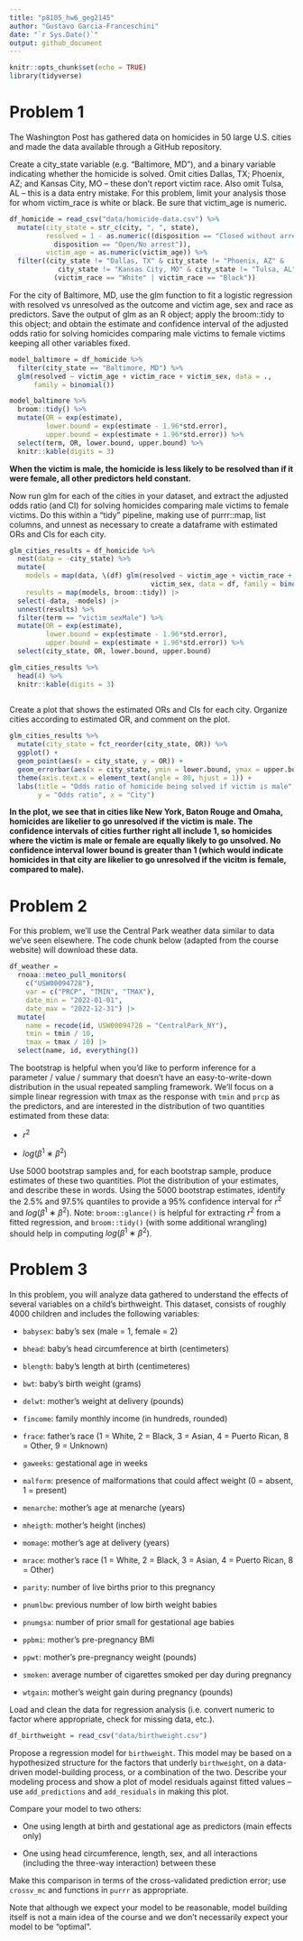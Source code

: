 ```yaml
---
title: "p8105_hw6_geg2145"
author: "Gustavo Garcia-Franceschini"
date: "`r Sys.Date()`"
output: github_document
---
```


```r
knitr::opts_chunk$set(echo = TRUE)
library(tidyverse)
```

# Problem 1

The Washington Post has gathered data on homicides in 50 large U.S. cities and made the data available through a GitHub repository.

Create a city_state variable (e.g. “Baltimore, MD”), and a binary variable indicating whether the homicide is solved. Omit cities Dallas, TX; Phoenix, AZ; and Kansas City, MO – these don’t report victim race. Also omit Tulsa, AL – this is a data entry mistake. For this problem, limit your analysis those for whom victim_race is white or black. Be sure that victim_age is numeric.

```r
df_homicide = read_csv("data/homicide-data.csv") %>%
  mutate(city_state = str_c(city, ", ", state),
         resolved = 1 - as.numeric((disposition == "Closed without arrest" | 
           disposition == "Open/No arrest")),
         victim_age = as.numeric(victim_age)) %>%
  filter((city_state != "Dallas, TX" & city_state != "Phoenix, AZ" & 
            city_state != "Kansas City, MO" & city_state != "Tulsa, AL") & 
           (victim_race == "White" | victim_race == "Black"))
```

For the city of Baltimore, MD, use the glm function to fit a logistic regression with resolved vs unresolved as the outcome and victim age, sex and race as predictors. Save the output of glm as an R object; apply the broom::tidy to this object; and obtain the estimate and confidence interval of the adjusted odds ratio for solving homicides comparing male victims to female victims keeping all other variables fixed.

```r
model_baltimore = df_homicide %>%
  filter(city_state == "Baltimore, MD") %>%
  glm(resolved ~ victim_age + victim_race + victim_sex, data = ., 
      family = binomial()) 

model_baltimore %>%
  broom::tidy() %>%
  mutate(OR = exp(estimate),
         lower.bound = exp(estimate - 1.96*std.error),
         upper.bound = exp(estimate + 1.96*std.error)) %>%
  select(term, OR, lower.bound, upper.bound) %>%
  knitr::kable(digits = 3)
```

**When the victim is male, the homicide is less likely to be resolved than if it were female, all other predictors held constant.**

Now run glm for each of the cities in your dataset, and extract the adjusted odds ratio (and CI) for solving homicides comparing male victims to female victims. Do this within a “tidy” pipeline, making use of purrr::map, list columns, and unnest as necessary to create a dataframe with estimated ORs and CIs for each city.

```r
glm_cities_results = df_homicide %>%
  nest(data = -city_state) %>%
  mutate(
    models = map(data, \(df) glm(resolved ~ victim_age + victim_race + 
                                   victim_sex, data = df, family = binomial())),
    results = map(models, broom::tidy)) |> 
  select(-data, -models) |> 
  unnest(results) %>%
  filter(term == "victim_sexMale") %>%
  mutate(OR = exp(estimate),
         lower.bound = exp(estimate - 1.96*std.error),
         upper.bound = exp(estimate + 1.96*std.error)) %>%
  select(city_state, OR, lower.bound, upper.bound)

glm_cities_results %>% 
  head(4) %>%
  knitr::kable(digits = 3)
  
```

Create a plot that shows the estimated ORs and CIs for each city. Organize cities according to estimated OR, and comment on the plot.

```r
glm_cities_results %>%
  mutate(city_state = fct_reorder(city_state, OR)) %>%
  ggplot() + 
  geom_point(aes(x = city_state, y = OR)) + 
  geom_errorbar(aes(x = city_state, ymin = lower.bound, ymax = upper.bound)) +
  theme(axis.text.x = element_text(angle = 80, hjust = 1)) + 
  labs(title = "Odds ratio of homicide being solved if victim is male", 
       y = "Odds ratio", x = "City")
```

**In the plot, we see that in cities like New York, Baton Rouge and Omaha, homicides are likelier to go unresolved if the victim is male. The confidence intervals of cities further right all include 1, so homicides where the victim is male or female are equally likely to go unsolved. No confidence interval lower bound is greater than 1 (which would indicate homicides in that city are likelier to go unresolved if the vicitm is female, compared to male).**

# Problem 2

For this problem, we’ll use the Central Park weather data similar to data we’ve seen elsewhere. The code chunk below (adapted from the course website) will download these data.

```r
df_weather = 
  rnoaa::meteo_pull_monitors(
    c("USW00094728"),
    var = c("PRCP", "TMIN", "TMAX"), 
    date_min = "2022-01-01",
    date_max = "2022-12-31") |>
  mutate(
    name = recode(id, USW00094728 = "CentralPark_NY"),
    tmin = tmin / 10,
    tmax = tmax / 10) |>
  select(name, id, everything())
```

The bootstrap is helpful when you’d like to perform inference for a parameter / value / summary that doesn’t have an easy-to-write-down distribution in the usual repeated sampling framework. We’ll focus on a simple linear regression with tmax as the response with `tmin` and `prcp` as the predictors, and are interested in the distribution of two quantities estimated from these data:

- $r^2$

- $log(\beta^1∗\beta^2)$

Use 5000 bootstrap samples and, for each bootstrap sample, produce estimates of these two quantities. Plot the distribution of your estimates, and describe these in words. Using the 5000 bootstrap estimates, identify the 2.5% and 97.5% quantiles to provide a 95% confidence interval for $r^2$ and $log(\beta^1∗\beta^2)$. Note: `broom::glance()` is helpful for extracting $r^2$ from a fitted regression, and `broom::tidy()` (with some additional wrangling) should help in computing $log(\beta^1∗\beta^2)$.

# Problem 3

In this problem, you will analyze data gathered to understand the effects of several variables on a child’s birthweight. This dataset, consists of roughly 4000 children and includes the following variables:

- `babysex`: baby’s sex (male = 1, female = 2)

- `bhead`: baby’s head circumference at birth (centimeters)
    
- `blength`: baby’s length at birth (centimeteres)
    
- `bwt`: baby’s birth weight (grams)
    
- `delwt`: mother’s weight at delivery (pounds)
    
- `fincome`: family monthly income (in hundreds, rounded)
    
- `frace`: father’s race (1 = White, 2 = Black, 3 = Asian, 4 = Puerto Rican, 8 = Other, 9 = Unknown)
    
- `gaweeks`: gestational age in weeks
    
- `malform`: presence of malformations that could affect weight (0 = absent, 1 = present)
    
- `menarche`: mother’s age at menarche (years)
    
- `mheigth`: mother’s height (inches)
    
- `momage`: mother’s age at delivery (years)
    
- `mrace`: mother’s race (1 = White, 2 = Black, 3 = Asian, 4 = Puerto Rican, 8 = Other)
    
- `parity`: number of live births prior to this pregnancy
    
- `pnumlbw`: previous number of low birth weight babies
    
- `pnumgsa`: number of prior small for gestational age babies
    
- `ppbmi`: mother’s pre-pregnancy BMI
    
- `ppwt`: mother’s pre-pregnancy weight (pounds)
    
- `smoken`: average number of cigarettes smoked per day during pregnancy
    
- `wtgain`: mother’s weight gain during pregnancy (pounds)

Load and clean the data for regression analysis (i.e. convert numeric to factor where appropriate, check for missing data, etc.).

```r
df_birthweight = read_csv("data/birthweight.csv")
```

Propose a regression model for `birthweight`. This model may be based on a hypothesized structure for the factors that underly `birthweight`, on a data-driven model-building process, or a combination of the two. Describe your modeling process and show a plot of model residuals against fitted values – use `add_predictions` and `add_residuals` in making this plot.

Compare your model to two others:

- One using length at birth and gestational age as predictors (main effects only)
    
- One using head circumference, length, sex, and all interactions (including the three-way interaction) between these

Make this comparison in terms of the cross-validated prediction error; use `crossv_mc` and functions in `purrr` as appropriate.

Note that although we expect your model to be reasonable, model building itself is not a main idea of the course and we don’t necessarily expect your model to be “optimal”.

